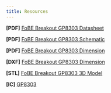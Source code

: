 ```yaml
---
title: Resources
---
```


**\[PDF\]** [FoBE Breakout GP8303 Datasheet](/)

**\[PDF\]** [FoBE Breakout GP8303 Schematic](/)

**\[PDF\]** [FoBE Breakout GP8303 Dimension](/)

**\[DXF\]** [FoBE Breakout GP8303 Dimension](/)

**\[STL\]** [FoBE Breakout GP8303 3D Model](/)

**\[IC\]** [GP8303](https://atta.szlcsc.com/upload/public/pdf/source/20240407/08D5255A2F15F1A198C1992E12D1CC6A.pdf)

